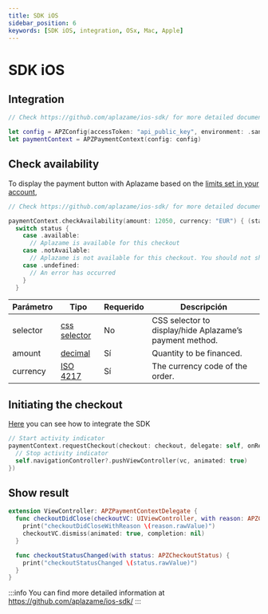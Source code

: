 ```yaml
---
title: SDK iOS
sidebar_position: 6
keywords: [SDK iOS, integration, OSx, Mac, Apple]
---
```


# SDK iOS

## Integration

```swift
// Check https://github.com/aplazame/ios-sdk/ for more detailed documentation

let config = APZConfig(accessToken: "api_public_key", environment: .sandbox)
let paymentContext = APZPaymentContext(config: config)
```


## Check availability

To display the payment button with Aplazame based on the [limits set in your account](https://ayuda.aplazame.com/hc/es-es/articles/360014973600--C%C3%B3mo-configurar-el-widget-de-Aplazame-en-tu-tienda-),


```swift
// Check https://github.com/aplazame/ios-sdk/ for more detailed documentation

paymentContext.checkAvailability(amount: 12050, currency: "EUR") { (status) in
  switch status {
    case .available:
      // Aplazame is available for this checkout
    case .notAvailable:
      // Aplazame is not available for this checkout. You should not show Aplazame as an available payment method.
    case .undefined:
      // An error has occurred
    }
  }
```

|<t id="table.parameter">Parámetro</t> | <t id="table.type">Tipo</t> | <t id="table.required">Requerido</t> | <t id="table.description">Descripción</t>|
|---------|---------|---------|---------|
selector | [css selector](https://developer.mozilla.org/en/docs/Web/Guide/CSS/Getting_started/Selectors) | No | CSS selector to display/hide Aplazame’s payment method.
amount | [decimal](../api-reference#decimals)  | <t id="table.yes">Sí</t> | Quantity to be financed.
currency | [ISO 4217](https://es.wikipedia.org/wiki/ISO_4217) | <t id="table.yes">Sí</t> | The currency code of the order.


## Initiating the checkout
[Here](#integration) you can see how to integrate the SDK


```swift
// Start activity indicator
paymentContext.requestCheckout(checkout: checkout, delegate: self, onReady: { vc in
  // Stop activity indicator
  self.navigationController?.pushViewController(vc, animated: true)
})
```

## Show result

```swift
extension ViewController: APZPaymentContextDelegate {
  func checkoutDidClose(checkoutVC: UIViewController, with reason: APZCheckoutCloseReason) {
    print("checkoutDidCloseWithReason \(reason.rawValue)")
    checkoutVC.dismiss(animated: true, completion: nil)
  }

  func checkoutStatusChanged(with status: APZCheckoutStatus) {
    print("checkoutStatusChanged \(status.rawValue)")
  }
}
```

:::info
You can find more detailed information at https://github.com/aplazame/ios-sdk/
:::
